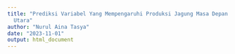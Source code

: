 ```yaml
---
title: "Prediksi Variabel Yang Mempengaruhi Produksi Jagung Masa Depan - Sumatera
  Utara"
author: "Nurul Aina Tasya"
date: "2023-11-01"
output: html_document
---
```


